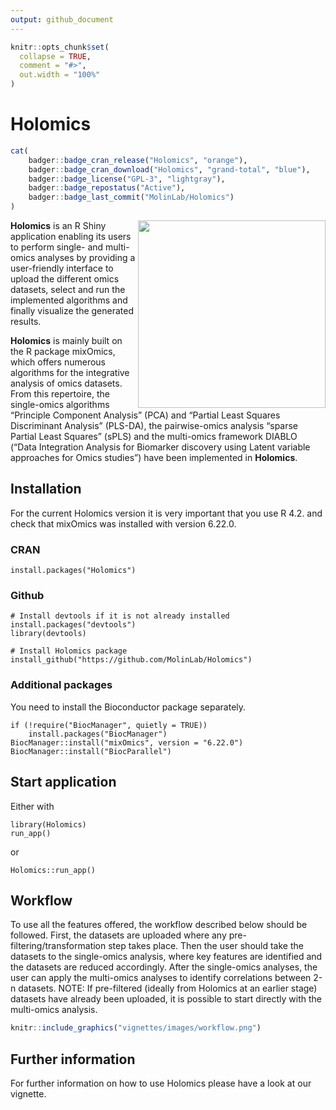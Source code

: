 ```yaml
---
output: github_document
---
```


<!-- README.md is generated from README.Rmd. Please edit that file -->

```r
knitr::opts_chunk$set(
  collapse = TRUE,
  comment = "#>",
  out.width = "100%"
)
```

# Holomics
```r
cat(
	badger::badge_cran_release("Holomics", "orange"),
	badger::badge_cran_download("Holomics", "grand-total", "blue"),
	badger::badge_license("GPL-3", "lightgray"),
	badger::badge_repostatus("Active"),
	badger::badge_last_commit("MolinLab/Holomics")
)
```

<img align="right" src="inst/app/www/img/logo.png" width=300> 

<b>Holomics</b> is an R Shiny application enabling its users to perform single- and multi-omics analyses by providing a user-friendly interface to upload the different omics datasets, select and run the implemented algorithms and finally visualize the generated results. 

<b>Holomics</b> is mainly built on the R package mixOmics, which offers numerous algorithms for the integrative analysis of omics datasets. From this repertoire, the single-omics algorithms "Principle Component Analysis" (PCA) and "Partial Least Squares Discriminant Analysis" (PLS-DA), the pairwise-omics analysis "sparse Partial Least Squares" (sPLS) and the multi-omics framework DIABLO ("Data Integration Analysis for Biomarker discovery using Latent variable approaches for Omics studies") have been implemented in <b>Holomics</b>.


## Installation
For the current Holomics version it is very important that you use R 4.2. and check that mixOmics was installed with version 6.22.0.

### CRAN
~~~
install.packages("Holomics")
~~~

### Github
~~~
# Install devtools if it is not already installed
install.packages("devtools")
library(devtools)

# Install Holomics package 
install_github("https://github.com/MolinLab/Holomics")
~~~

### Additional packages 
You need to install the Bioconductor package separately. 

~~~
if (!require("BiocManager", quietly = TRUE))
    install.packages("BiocManager")
BiocManager::install("mixOmics", version = "6.22.0")
BiocManager::install("BiocParallel")
~~~


## Start application
Either with 

~~~
library(Holomics)
run_app()
~~~

or 

~~~
Holomics::run_app()
~~~ 

## Workflow
To use all the features offered, the workflow described below should be followed. First, the datasets are uploaded where any pre-filtering/transformation step takes place. Then the user should take the datasets to the single-omics analysis, where key features are identified and the datasets are reduced accordingly. After the single-omics analyses, the user can apply the multi-omics analyses to identify correlations between 2-n datasets. NOTE: If pre-filtered (ideally from Holomics at an earlier stage) datasets have already been uploaded, it is possible to start directly with the multi-omics analysis. 

```r
knitr::include_graphics("vignettes/images/workflow.png")
```


## Further information
For further information on how to use Holomics please have a look at our vignette.